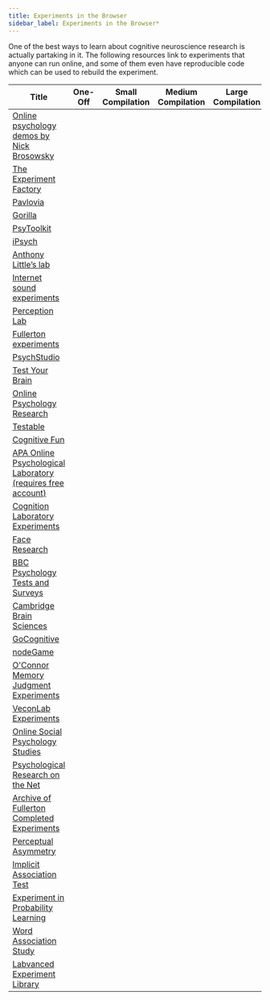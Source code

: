 ```yaml
---
title: Experiments in the Browser
sidebar_label: Experiments in the Browser*
---
```



One of the best ways to learn about cognitive neuroscience research is actually partaking in it. The following resources link to experiments that anyone can run online, and some of them even have reproducible code which can be used to rebuild the experiment.

|  Title                                                                                                                        | One-Off<HeaderSpace size="70px"/>  | Small Compilation<HeaderSpace size="70px"/>  | Medium Compilation<HeaderSpace size="70px"/>  | Large Compilation<HeaderSpace size="70px"/>  | Reproducible Code<HeaderSpace size="70px"/>  |
|-------------------------------------------------------------------------------------------------------------------------------|------------------------------------|:--------------------------------------------:|:---------------------------------------------:|:--------------------------------------------:|:--------------------------------------------:|
| [Online psychology demos by Nick Brosowsky](https://github.com/nbrosowsky/online-psychology-demos)                            |                                    |       <ColorGenerator color="#25c2a0"/>      |                                               |                                              |       <ColorGenerator color="#25c2a0"/>      |
| [The Experiment Factory](https://expfactory.github.io/experiments)                                                            |                                    |                                              |                                               |       <ColorGenerator color="#25c2a0"/>      |       <ColorGenerator color="#25c2a0"/>      |
| [Pavlovia](https://pavlovia.org/explore)                                                                                      |                                    |                                              |                                               |       <ColorGenerator color="#25c2a0"/>      |       <ColorGenerator color="#25c2a0"/>      |
| [Gorilla](https://gorilla.sc/support/samples)                                                                                 |                                    |                                              |       <ColorGenerator color="#25c2a0"/>       |                                              |       <ColorGenerator color="#25c2a0"/>      |
| [PsyToolkit](https://www.psytoolkit.org/experiment-library)                                                                   |                                    |                                              |       <ColorGenerator color="#25c2a0"/>       |                                              |       <ColorGenerator color="#25c2a0"/>      |
| [iPsych](http://www.ipsychexpts.com/directory.php)                                                                            |                                    |       <ColorGenerator color="#25c2a0"/>      |                                               |                                              |                                              |
| [Anthony Little’s lab](http://www.alittlelab.com)                                                                             |                                    |       <ColorGenerator color="#25c2a0"/>      |                                               |                                              |                                              |
| [Internet sound experiments](http://www.sound101.org)                                                                         |                                    |       <ColorGenerator color="#25c2a0"/>      |                                               |                                              |                                              |
| [Perception Lab](http://www.perceptionlab.com/WEBPAGE/Participate/Participate.php)                                            |                                    |       <ColorGenerator color="#25c2a0"/>      |                                               |                                              |                                              |
| [Fullerton experiments](http://psych.fullerton.edu/mbirnbaum/decisions/thanks.htm)                                            |                                    |       <ColorGenerator color="#25c2a0"/>      |                                               |                                              |                                              |
| [PsychStudio](https://www.psychstudio.com/demos)                                                                              |                                    |       <ColorGenerator color="#25c2a0"/>      |                                               |                                              |                                              |
| [Test Your Brain](https://natgeotv.com/int/brain-games/interact/test-your-brain-game)                                         |                                    |       <ColorGenerator color="#25c2a0"/>      |                                               |                                              |                                              |
| [Online Psychology Research](https://experiments.psy.gla.ac.uk)                                                               |                                    |       <ColorGenerator color="#25c2a0"/>      |                                               |                                              |                                              |
| [Testable](https://www.testable.org/library)                                                                                  |                                    |                                              |       <ColorGenerator color="#25c2a0"/>       |                                              |                                              |
| [Cognitive Fun](http://cognitivefun.net)                                                                                      |                                    |                                              |       <ColorGenerator color="#25c2a0"/>       |                                              |                                              |
| [APA Online Psychological Laboratory (requires free account)](https://opl.apa.org/OPL-Student/index.html?#/StudentExperiment) |                                    |                                              |       <ColorGenerator color="#25c2a0"/>       |                                              |                                              |
| [Cognition Laboratory Experiments](https://psych.hanover.edu/JavaTest/CLE/Cognition_js/cognition.html)                        |                                    |                                              |       <ColorGenerator color="#25c2a0"/>       |                                              |                                              |
| [Face Research](http://www.faceresearch.org/exp)                                                                              |                                    |                                              |       <ColorGenerator color="#25c2a0"/>       |                                              |                                              |
| [BBC Psychology Tests and Surveys](https://www.bbc.co.uk/science/humanbody/mind/index_surveys.shtml)                          |                                    |                                              |       <ColorGenerator color="#25c2a0"/>       |                                              |                                              |
| [Cambridge Brain Sciences](https://www.cambridgebrainsciences.com/science/tasks)                                              |                                    |                                              |       <ColorGenerator color="#25c2a0"/>       |                                              |                                              |
| [GoCognitive](http://gocognitive.net/demos)                                                                                   |                                    |                                              |       <ColorGenerator color="#25c2a0"/>       |                                              |                                              |
| [nodeGame](https://nodegamedemo.herokuapp.com)                                                                                |                                    |                                              |       <ColorGenerator color="#25c2a0"/>       |                                              |                                              |
| [O'Connor Memory Judgment Experiments](https://www.st-andrews.ac.uk/~oclab)                                                   |                                    |                                              |       <ColorGenerator color="#25c2a0"/>       |                                              |                                              |
| [VeconLab Experiments](http://veconlab.econ.virginia.edu/admin.htm)                                                           |                                    |                                              |                                               |       <ColorGenerator color="#25c2a0"/>      |                                              |
| [Online Social Psychology Studies](https://www.socialpsychology.org/expts.htm)                                                |                                    |                                              |                                               |       <ColorGenerator color="#25c2a0"/>      |                                              |
| [Psychological Research on the Net](https://psychology.hanover.edu/research/exponnet.html)                                    |                                    |                                              |                                               |       <ColorGenerator color="#25c2a0"/>      |                                              |
| [Archive of Fullerton Completed Experiments](http://psych.fullerton.edu/mbirnbaum/archive.htm)                                |                                    |                                              |                                               |       <ColorGenerator color="#25c2a0"/>      |                                              |
| [Perceptual Asymmetry](http://www.perceptionlab.com/WEBPAGE/Transforms/hemispheric/test_1.html)                               | <ColorGenerator color="#25c2a0"/>  |                                              |                                               |                                              |                                              |
| [Implicit Association Test](https://implicit.harvard.edu/implicit)                                                            |                                    |                                              |       <ColorGenerator color="#25c2a0"/>       |                                              |                                              |
| [Experiment in Probability Learning](http://psych.fullerton.edu/mbirnbaum/web/ProbLearn.htm)                                  | <ColorGenerator color="#25c2a0"/>  |                                              |                                               |                                              |                                              |
| [Word Association Study](https://smallworldofwords.org/en/introduction)                                                       | <ColorGenerator color="#25c2a0"/>  |                                              |                                               |                                              |                                              |
| [Labvanced Experiment Library](https://www.labvanced.com/page/library)                                                        |                                    |                                              |                                               |       <ColorGenerator color="#25c2a0"/>      |                                              |
